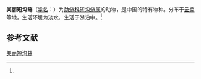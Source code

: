 {{Speciesbox
| name = 美丽短沟蜷
| status = 
| status_system = 
| image = 
| genus = Semisulcospira
| species = dulcis
| authority = (Futton)<ref name='id11228'>{{cite web| url =http://www.bioinfo.cn/db05/BjdwSpecies.php?action=view&id=11228| title =美丽短沟蜷| work =《中国动物物种编目数据库》| publisher =中国科学院微生物研究所| author =中国科学院动物研究所| accessdate =2009-04-28| deadurl =yes| archiveurl =https://web.archive.org/web/20160305051721/http://www.bioinfo.cn/db05/BjdwSpecies.php?action=view&id=11228| archivedate =2016-03-05}}</ref>
}}

'''美丽短沟蜷'''（[[学名|学名]]：{{lang|la|''Semisulcospira dulcis''}}）为[[肋蜷科|肋蜷科]][[短沟蜷属|短沟蜷属]]的动物，是中国的特有物种。分布于[[云南|云南]]等地，生活环境为淡水，生活于湖泊中。<ref name='id11228'/>

== 参考文献 ==
{{reflist}}

{{Wikispecies|Semisulcospira dulcis}}

[[Category:短沟蜷属|美丽短沟蜷]]


{{软体动物小作品}}
